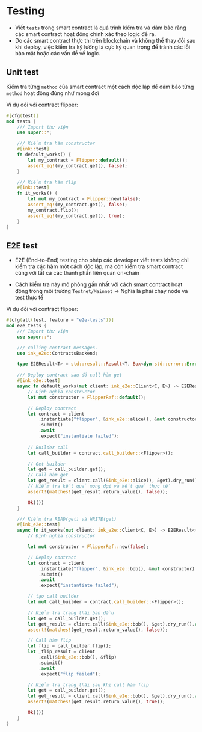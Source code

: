 # Testing 

+ Viết `tests` trong smart contract là quá trình kiểm tra và đảm bảo rằng các smart contract hoạt động chính xác theo logic đề ra. 
+ Do các smart contract thực thi trên blockchain và không thể thay đổi sau khi deploy, việc kiểm tra kỹ lưỡng là cực kỳ quan trọng để tránh các lỗi bảo mật hoặc các vấn đề về logic.



## Unit test

Kiểm tra từng `method` của smart contract một cách độc lập để đảm bảo từng `method` hoạt động đúng như mong đợi



Ví dụ đối với contract flipper:

```rust
#[cfg(test)]
mod tests {
    /// Import thư viện 
    use super::*;

    /// Kiểm tra hàm constructor 
    #[ink::test]
    fn default_works() {
        let my_contract = Flipper::default();
        assert_eq!(my_contract.get(), false);
    }

    /// Kiểm tra hàm flip    
    #[ink::test]
    fn it_works() {
        let mut my_contract = Flipper::new(false);
        assert_eq!(my_contract.get(), false);
        my_contract.flip();
        assert_eq!(my_contract.get(), true);
    }
}
```


## E2E test 


+ E2E (End-to-End) testing cho phép các developer viết tests không chỉ kiểm tra các hàm một cách độc lập, mà còn kiểm tra smart contract cùng với tất cả các thành phần liên quan on-chain 

+ Cách kiểm tra này mô phỏng gần nhất với cách smart contract hoạt động trong môi trường `Testnet/Mainnet` -> Nghĩa là phải chạy node và test thực tế


Ví dụ đối với contract flipper:

```rust
#[cfg(all(test, feature = "e2e-tests"))]
mod e2e_tests {
    /// Import thư viện 
    use super::*;

    /// calling contract messages.
    use ink_e2e::ContractsBackend;

    type E2EResult<T> = std::result::Result<T, Box<dyn std::error::Error>>;

    /// Deploy contract sau đó call hàm get 
    #[ink_e2e::test]
    async fn default_works(mut client: ink_e2e::Client<C, E>) -> E2EResult<()> {
        // Định nghĩa constructor 
        let mut constructor = FlipperRef::default();

        // Deploy contract 
        let contract = client
            .instantiate("flipper", &ink_e2e::alice(), &mut constructor)
            .submit()
            .await
            .expect("instantiate failed");
        
        // Builder call 
        let call_builder = contract.call_builder::<Flipper>();

        // Get builder 
        let get = call_builder.get();
        // Call hàm get 
        let get_result = client.call(&ink_e2e::alice(), &get).dry_run().await?;
        // Kiểm tra kết quả mong đợi và kết quả thực tế 
        assert!(matches!(get_result.return_value(), false));

        Ok(())
    }

    /// Kiểm tra READ(get) và WRITE(get) 
    #[ink_e2e::test]
    async fn it_works(mut client: ink_e2e::Client<C, E>) -> E2EResult<()> {
        // Định nghĩa constructor 

        let mut constructor = FlipperRef::new(false);

        // Deploy contract 
        let contract = client
            .instantiate("flipper", &ink_e2e::bob(), &mut constructor)
            .submit()
            .await
            .expect("instantiate failed");

        // tạo call builder 
        let mut call_builder = contract.call_builder::<Flipper>();

        // Kiểm tra trạng thái ban đầu 
        let get = call_builder.get();
        let get_result = client.call(&ink_e2e::bob(), &get).dry_run().await?;
        assert!(matches!(get_result.return_value(), false));

        // Call hàm flip 
        let flip = call_builder.flip();
        let _flip_result = client
            .call(&ink_e2e::bob(), &flip)
            .submit()
            .await
            .expect("flip failed");

        // Kiểm tra trạng thái sau khi call hàm flip 
        let get = call_builder.get();
        let get_result = client.call(&ink_e2e::bob(), &get).dry_run().await?;
        assert!(matches!(get_result.return_value(), true));

        Ok(())
    }
}
```


